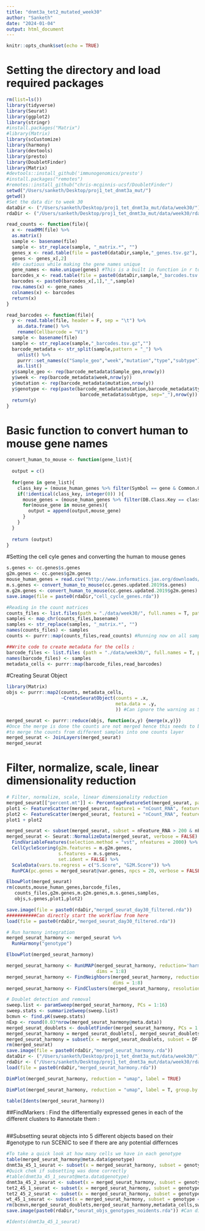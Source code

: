 ```yaml
---
title: "dnmt3a_tet2_mutated_week30"
author: "Sanketh"
date: "2024-01-04"
output: html_document
---
```


```r
knitr::opts_chunk$set(echo = TRUE)
```


# Setting the directory and load required packages  

```r
rm(list=ls())
library(tidyverse)
library(Seurat)
library(ggplot2)
library(stringr)
#install.packages("Matrix")
#library(Matrix)
library(scCustomize)
library(harmony)
library(devtools)
library(presto)
library(DoubletFinder)
library(Matrix)
#devtools::install_github('immunogenomics/presto')
#install.packages("remotes")
#remotes::install_github("chris-mcginnis-ucsf/DoubletFinder")
setwd("/Users/sanketh/Desktop/proj1_tet_dnmt3a_mut/")
getwd()
#Set the data dir to week 30 
dataDir <- ("/Users/sanketh/Desktop/proj1_tet_dnmt3a_mut/data/week30/")
rdaDir <- ("/Users/sanketh/Desktop/proj1_tet_dnmt3a_mut/data/week30/rda/")
```


```r
read_counts <- function(file){
  x <- readMM(file) %>%
  as.matrix()
  sample <- basename(file)
  sample <- str_replace(sample, "_matrix.*", "")
  genes_x <- read.table(file = paste0(dataDir,sample,"_genes.tsv.gz"), header = F, sep = "\t")
  genes <- genes_x[,2]
  #Be cautious while making the gene names unique 
  gene_names <- make.unique(genes) #This is a built in function in r to make the gene names unique 
  barcodes_x <- read.table(file = paste0(dataDir,sample,"_barcodes.tsv.gz"), header = F, sep = "\t")
  barcodes <- paste0(barcodes_x[,1],"_",sample)
  row.names(x) <- gene_names
  colnames(x) <- barcodes 
  return(x)
}
```

```r
read_barcodes <- function(file){
  y <- read.table(file, header = F, sep = "\t") %>%
    as.data.frame() %>%
    rename(Cellbarcode = "V1")
  sample <- basename(file)
  sample <- str_replace(sample,"_barcodes.tsv.gz","")
  barcode_metadata <- str_split(sample,pattern = "_") %>%
    unlist() %>%
    purrr::set_names(c("Sample_geo","week","mutation","type","subtype")) %>%
    as.list()
  y$sample_geo <- rep(barcode_metadata$Sample_geo,nrow(y))
  y$week <- rep(barcode_metadata$week,nrow(y))
  y$mutation <- rep(barcode_metadata$mutation,nrow(y))
  y$genotype <- rep(paste(barcode_metadata$mutation,barcode_metadata$type,
                           barcode_metadata$subtype, sep="_"),nrow(y))
  return(y)
}
```



# Basic function to convert human to mouse gene names

```r
convert_human_to_mouse <- function(gene_list){
  
  output = c()
  
  for(gene in gene_list){
    class_key = (mouse_human_genes %>% filter(Symbol == gene & Common.Organism.Name=="human"))[['DB.Class.Key']]
    if(!identical(class_key, integer(0)) ){
      mouse_genes = (mouse_human_genes %>% filter(DB.Class.Key == class_key & Common.Organism.Name=="mouse, laboratory"))[,"Symbol"]
      for(mouse_gene in mouse_genes){
        output = append(output,mouse_gene)
      }
    }
  }
  
  return (output)
}
```

#Setting the cell cyle genes and converting the human to mouse genes  
  
```r
s.genes <- cc.genes$s.genes
g2m.genes <- cc.genes$g2m.genes
mouse_human_genes = read.csv("http://www.informatics.jax.org/downloads/reports/HOM_MouseHumanSequence.rpt",sep="\t")
m.s.genes <- convert_human_to_mouse(cc.genes.updated.2019$s.genes)
m.g2m.genes <- convert_human_to_mouse(cc.genes.updated.2019$g2m.genes)
save.image(file = paste0(rdaDir,"cell_cycle_genes.rda"))
```


```r
#Reading in the count matrices
counts_files <- list.files(path = "./data/week30/", full.names = T, pattern = "*.mtx.gz")
samples <- map_chr(counts_files,basename)
samples <- str_replace(samples, "_matrix.*", "")
names(counts_files) <- samples
counts <- purrr::map(counts_files,read_counts) #Running now on all samples 
```

```r
##Write code to create metadata for the cells : 
barcode_files <- list.files (path = "./data/week30/", full.names = T, pattern = "*barcodes.tsv.gz")
names(barcode_files) <- samples
metadata_cells <- purrr::map(barcode_files,read_barcodes)
```

#Creating Seurat Object 
```r
library(Matrix)
objs <- purrr::map2(counts, metadata_cells,
                    ~CreateSeuratObject(counts = .x,
                                        meta.data = .y,
                                        )) #Can ignore the warning as Surat directly converts into sparse matrix which is req. 
```

```r
merged_seurat <- purrr::reduce(objs, function(x,y) {merge(x,y)})
#Once the merge is done the counts are not merged hence this needs to be 
#to merge the counts from different samples into one counts layer 
merged_seurat <- JoinLayers(merged_seurat)
merged_seurat
```

# Filter, normalize, scale, linear dimensionality reduction
```r
# Filter, normalize, scale, linear dimensionality reduction
merged_seurat[["percent.mt"]] <- PercentageFeatureSet(merged_seurat, pattern = "^mt-")
plot1 <- FeatureScatter(merged_seurat, feature1 = "nCount_RNA", feature2 = "percent.mt")
plot2 <- FeatureScatter(merged_seurat, feature1 = "nCount_RNA", feature2 = "nFeature_RNA")
plot1 + plot2
```

```r
merged_seurat <- subset(merged_seurat, subset = nFeature_RNA > 200 & nFeature_RNA < 4400 & percent.mt < 15)
merged_seurat <- Seurat::NormalizeData(merged_seurat, verbose = FALSE) %>% 
  FindVariableFeatures(selection.method = "vst", nfeatures = 2000) %>%   
  CellCycleScoring(g2m.features = m.g2m.genes,
                   s.features = m.s.genes,
                   set.ident = FALSE) %>% 
  ScaleData(vars.to.regress = c("S.Score", "G2M.Score")) %>% 
  RunPCA(pc.genes = merged_seurat@var.genes, npcs = 20, verbose = FALSE)

ElbowPlot(merged_seurat)
rm(counts,mouse_human_genes,barcode_files,
   counts_files,g2m.genes,m.g2m.genes,m.s.genes,samples,
   objs,s.genes,plot1,plot2)

save.image(file = paste0(rdaDir,"merged_seurat_day30_filtered.rda"))
###########Can directly start the workflow from here 
load(file = paste0(rdaDir,"merged_seurat_day30_filtered.rda"))
```

```r
# Run harmony integration
merged_seurat_harmony <- merged_seurat %>%
  RunHarmony("genotype")

ElbowPlot(merged_seurat_harmony)

merged_seurat_harmony <- RunUMAP(merged_seurat_harmony, reduction='harmony', 
                                 dims = 1:8)
merged_seurat_harmony <- FindNeighbors(merged_seurat_harmony, reduction='harmony', 
                                       dims = 1:8)
merged_seurat_harmony <- FindClusters(merged_seurat_harmony, resolution = 0.7)
```


```r
# Doublet detection and removal
sweep.list <- paramSweep(merged_seurat_harmony, PCs = 1:16)
sweep.stats <- summarizeSweep(sweep.list)
bcmvn <- find.pK(sweep.stats)
nExp <- round(0.03*nrow(merged_seurat_harmony@meta.data)) 
merged_seurat_doublets <- doubletFinder(merged_seurat_harmony, PCs = 1:8, pN = 0.25, pK = 0.09, nExp = nExp, reuse.pANN = FALSE, sct = FALSE)
merged_seurat_harmony = merged_seurat_doublets[, merged_seurat_doublets@meta.data[, DF.classifications_0.25_0.09_510] == "Singlet"]
merged_seurat_harmony = subset(x = merged_seurat_doublets, subset = DF.classifications_0.25_0.09_510 == "Singlet")
rm(merged_seurat)
save.image(file = paste0(rdaDir,"merged_seurat_harmony.rda"))
dataDir <- ("/Users/sanketh/Desktop/proj1_tet_dnmt3a_mut/data/week30/")
rdaDir <- ("/Users/sanketh/Desktop/proj1_tet_dnmt3a_mut/data/week30/rda/")
load(file = paste0(rdaDir,"merged_seurat_harmony.rda"))
```

```r
DimPlot(merged_seurat_harmony, reduction = "umap", label = TRUE)
```




```r
DimPlot(merged_seurat_harmony, reduction = "umap", label = T, group.by = "genotype")
```




```r
table(Idents(merged_seurat_harmony))
```



##FindMarkers : Find the differentially expressed genes in each of the different clusters to 
#annotate them :

```r

```
















##Subsetting seurat objects into 5 different objects based on their 
#genotype to run SCENIC to see if there are any potential differnces 
```r
#To take a quick look at how many cells we have in each genotype 
table(merged_seurat_harmony@meta.data$genotype)
dnmt3a_45_1_seurat <- subset(x = merged_seurat_harmony, subset = genotype == "dnmt3a_45_1")
#Quick chek if subsetting was done correctly 
#table(dnmt3a_45_1_seurat@meta.data$genotype)
dnmt3a_45_2_seurat <- subset(x = merged_seurat_harmony, subset = genotype == "dnmt3a_45_2")
tet2_45_1_seurat <- subset(x = merged_seurat_harmony, subset = genotype == "tet2_45_1")
tet2_45_2_seurat <- subset(x = merged_seurat_harmony, subset = genotype == "tet2_45_2")
wt_45_1_seurat <- subset(x = merged_seurat_harmony, subset = genotype == "wt_45_1")
rm(bcmvn,merged_seurat_doublets,merged_seurat_harmony,metadata_cells,sweep.stats,sweep.list)
save.image(paste0(rdaDir,"seurat_objs_genotypes_noidents.rda")) #Can directly load this into the scenic pipeline to run scenic
```

```r
#Idents(dnmt3a_45_1_seurat)
```



